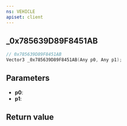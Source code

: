 ```yaml
---
ns: VEHICLE
apiset: client
---
```

## _0x785639D89F8451AB

```c
// 0x785639D89F8451AB
Vector3 _0x785639D89F8451AB(Any p0, Any p1);
```


## Parameters
* **p0**:
* **p1**:

## Return value